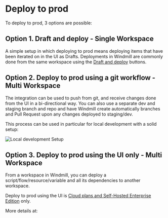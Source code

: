 
# Deploy to prod

To deploy to prod, 3 options are possible:

## Option 1. Draft and deploy - Single Workspace

A simple setup in which deploying to prod means deploying items that have been iterated on in the UI as Drafts.
Deployments in Windmill are commonly done from the same workspace using the [Draft and deploy](../../core_concepts/0_draft_and_deploy/index.mdx) buttons.

## Option 2. Deploy to prod using a git workflow - Multi Workspace

The integration can be used to push from git, and receive changes done from the UI in a bi-directional way.
You can also use a separate dev and staging branch and repo and have Windmill create automatically branches and Pull Request upon any changes deployed to staging/dev.

<div className="grid grid-cols-2 gap-6 mb-4">
	<DocCard
		title="Deploy to prod using a git workflow"
		description="Windmill integration with Git repositories makes it possible to adopt a robust development process for your Windmill scripts, flows and apps."
		href="/docs/advanced/deploy_gh_gl"
	/>
</div>

This process can be used in particular for local development with a solid setup:

![Local development Setup](../4_local_development/local_development.png 'Local development Setup')

<div className="grid grid-cols-2 gap-6 mb-4">
	<DocCard
		title="Local development"
		description="Develop from various environments such as your terminal, VS Code, and JetBrains IDEs."
		href="/docs/advanced/local_development"
	/>
</div>

## Option 3. Deploy to prod using the UI only - Multi Workspace

From a workspace in Windmill, you can deploy a script/flow/resource/variable and all its dependencies to another workspace.

Deploy to prod using the UI is [Cloud plans and Self-Hosted Enterprise Edition](/pricing) only.

More details at:

<div className="grid grid-cols-2 gap-6 mb-4">
	<DocCard
		title="Deploy to prod using the Web UI"
		description="Avoid Git and deploy directly from the Web UI"
		href="/docs/core_concepts/staging_prod"
	/>
</div>

